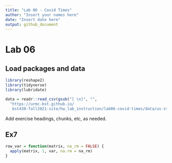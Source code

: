 ```yaml
---
title: "Lab 06 - Covid Times"
author: "Insert your names here"
date: "Insert date here"
output: github_document
---
```


# Lab 06

## Load packages and data

```r
library(reshape2)
library(tidyverse)
library(lubridate)
```

```r
data = readr::read_csv(gsub("[ \n]", "",
  "https://urmc-bst.github.io/
   bst430-fall2021-site/hw_lab_instruction/lab06-covid-times/data/us-states.csv"))
```



Add exercise headings, chunks, etc, as needed.

## Ex7

```r
row_var = function(matrix, na_rm = FALSE) {
  apply(matrix, 1, var, na.rm = na_rm)
}
```
